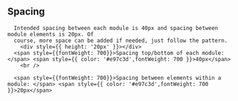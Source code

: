 

<Meta of={Spacing} />

<Unstyled>
  <section style={{ maxWidth: '640px' }}>
    <h1>Spacing</h1>

      Intended spacing between each module is 40px and spacing between module elements is 20px. Of
      course, more space can be added if needed, just follow the pattern.
    	<div style={{ height: '20px' }}></div>
      <span style={{fontWeight: 700}}>Spacing top/bottom of each module: </span> <span style={{ color: '#e97c3d',fontWeight: 700 }}>40px</span>
    	<br />

      <span style={{fontWeight: 700}}>Spacing between elements within a module: </span> <span style={{ color: '#e97c3d',fontWeight: 700 }}>20px</span>

  <div style={{ height: '20px' }}></div>
  </section>
</Unstyled>
<section style={{ maxWidth: '1280px' }}>
  <Story of={Spacing.Spacing10} />
  <div style={{ height: '10px' }}></div>
  <Story of={Spacing.Spacing20} />
  <div style={{ height: '10px' }}></div>
  <Story of={Spacing.Spacing30} />
  <div style={{ height: '10px' }}></div>
  <Story of={Spacing.Spacing40} />
</section>
